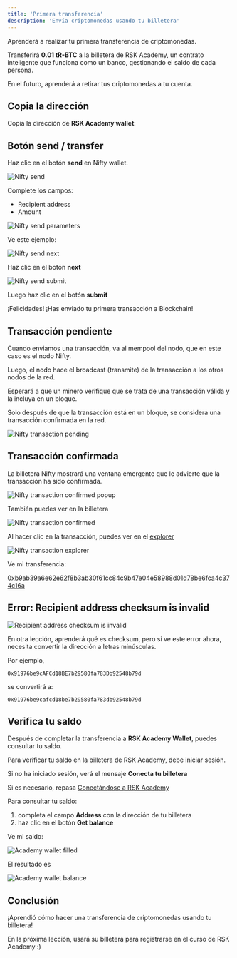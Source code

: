 ---
title: 'Primera transferencia'
description: 'Envía criptomonedas usando tu billetera'
---

Aprenderá a realizar tu primera transferencia de criptomonedas.

Transferirá **0.01 tR-BTC** a la billetera de RSK Academy, un contrato inteligente
que funciona como un banco, gestionando el saldo de cada persona.

En el futuro, aprenderá a retirar tus criptomonedas a tu cuenta.

## Copia la dirección

Copia la dirección de **RSK Academy wallet**:

<WalletAddress />

## Botón send / transfer

Haz clic en el botón **send** en Nifty wallet.

![Nifty send](/img/courses/dev/01/first-transfer/image-01.png)

Complete los campos:

- Recipient address
- Amount

![Nifty send parameters](/img/courses/dev/01/first-transfer/image-02.png)

Ve este ejemplo:

![Nifty send next](/img/courses/dev/01/first-transfer/image-03.png)

Haz clic en el botón **next**

![Nifty send submit](/img/courses/dev/01/first-transfer/image-05.png)

Luego haz clic en el botón **submit**

¡Felicidades! ¡Has enviado tu primera transacción a Blockchain!

## Transacción pendiente

Cuando enviamos una transacción, va al mempool del nodo, que en este caso es el nodo Nifty.

Luego, el nodo hace el broadcast (transmite) de la transacción a los otros nodos de la red.

Esperará a que un minero verifique que se trata de una transacción válida y la incluya en un bloque.

Solo después de que la transacción está en un bloque, se considera una transacción confirmada en la red.

![Nifty transaction pending](/img/courses/dev/01/first-transfer/image-06.png)

## Transacción confirmada

La billetera Nifty mostrará una ventana emergente que le advierte que la transacción ha sido confirmada.

![Nifty transaction confirmed popup](/img/courses/dev/01/first-transfer/image-07.png)

También puedes ver en la billetera

![Nifty transaction confirmed](/img/courses/dev/01/first-transfer/image-08.png)

Al hacer clic en la transacción, puedes ver en el [explorer](https://explorer.testnet.rsk.co/)

![Nifty transaction explorer](/img/courses/dev/01/first-transfer/image-09.png)

Ve mi transferencia:

[0xb9ab39a6e62e62f8b3ab30f61cc84c9b47e04e58988d01d78be6fca4c374c16a](https://explorer.testnet.rsk.co/tx/0xb9ab39a6e62e62f8b3ab30f61cc84c9b47e04e58988d01d78be6fca4c374c16a)

## Error: Recipient address checksum is invalid

![Recipient address checksum is invalid](/img/courses/dev/01/first-transfer/image-04.png)

En otra lección, aprenderá qué es checksum,
pero si ve este error ahora,
necesita convertir la dirección a letras minúsculas.

Por ejemplo,

`0x91976be9cAFCd18BE7b29580fa783Db92548b79d`

se convertirá a:

`0x91976be9cafcd18be7b29580fa783db92548b79d`

## Verifica tu saldo

Después de completar la transferencia a **RSK Academy Wallet**,
puedes consultar tu saldo.

Para verificar tu saldo en la billetera de RSK Academy, debe iniciar sesión.

Si no ha iniciado sesión, verá el mensaje **Conecta tu billetera**

Si es necesario, repasa
[Conectándose a RSK Academy](/courses/dev/01/connecting-to-academy)

<AcademyWallet />

Para consultar tu saldo:

1. completa el campo **Address** con la dirección de tu billetera
2. haz clic en el botón **Get balance**

Ve mi saldo:

![Academy wallet filled](/img/courses/dev/01/first-transfer/image-12.png)

El resultado es

![Academy wallet balance](/img/courses/dev/01/first-transfer/image-13.png)

## Conclusión

¡Aprendió cómo hacer una transferencia de criptomonedas usando tu billetera!

En la próxima lección, usará su billetera para registrarse en el curso de RSK Academy :)
